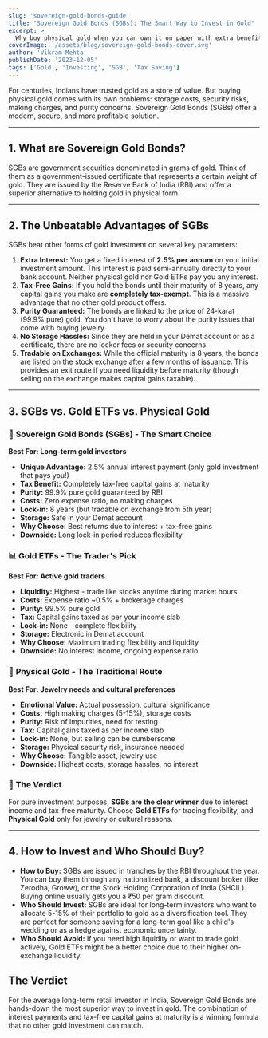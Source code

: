 ```yaml
---
slug: 'sovereign-gold-bonds-guide'
title: "Sovereign Gold Bonds (SGBs): The Smart Way to Invest in Gold"
excerpt: >
  Why buy physical gold when you can own it on paper with extra benefits? Sovereign Gold Bonds, issued by the RBI on behalf of the Government of India, are the most efficient way to invest in gold. They offer not only capital appreciation linked to gold prices but also a fixed 2.5% annual interest. Better yet, the capital gains at maturity are completely tax-free. This guide explains how SGBs work, their pros and cons compared to Gold ETFs and physical gold, and why they might be the best option for long-term investors looking to add gold to their portfolio.
coverImage: '/assets/blog/sovereign-gold-bonds-cover.svg'
author: 'Vikram Mehta'
publishDate: '2023-12-05'
tags: ['Gold', 'Investing', 'SGB', 'Tax Saving']
---
```


For centuries, Indians have trusted gold as a store of value. But buying physical gold comes with its own problems: storage costs, security risks, making charges, and purity concerns. Sovereign Gold Bonds (SGBs) offer a modern, secure, and more profitable solution.

---

## 1. What are Sovereign Gold Bonds?

SGBs are government securities denominated in grams of gold. Think of them as a government-issued certificate that represents a certain weight of gold. They are issued by the Reserve Bank of India (RBI) and offer a superior alternative to holding gold in physical form.

---

## 2. The Unbeatable Advantages of SGBs

SGBs beat other forms of gold investment on several key parameters:
1.  **Extra Interest:** You get a fixed interest of **2.5% per annum** on your initial investment amount. This interest is paid semi-annually directly to your bank account. Neither physical gold nor Gold ETFs pay you any interest.
2.  **Tax-Free Gains:** If you hold the bonds until their maturity of 8 years, any capital gains you make are **completely tax-exempt**. This is a massive advantage that no other gold product offers.
3.  **Purity Guaranteed:** The bonds are linked to the price of 24-karat (99.9% pure) gold. You don't have to worry about the purity issues that come with buying jewelry.
4.  **No Storage Hassles:** Since they are held in your Demat account or as a certificate, there are no locker fees or security concerns.
5.  **Tradable on Exchanges:** While the official maturity is 8 years, the bonds are listed on the stock exchange after a few months of issuance. This provides an exit route if you need liquidity before maturity (though selling on the exchange makes capital gains taxable).

---

## 3. SGBs vs. Gold ETFs vs. Physical Gold

### 👑 **Sovereign Gold Bonds (SGBs)** - The Smart Choice
**Best For: Long-term gold investors**

- **Unique Advantage:** 2.5% annual interest payment (only gold investment that pays you!)
- **Tax Benefit:** Completely tax-free capital gains at maturity
- **Purity:** 99.9% pure gold guaranteed by RBI
- **Costs:** Zero expense ratio, no making charges
- **Lock-in:** 8 years (but tradable on exchange from 5th year)
- **Storage:** Safe in your Demat account
- **Why Choose:** Best returns due to interest + tax-free gains
- **Downside:** Long lock-in period reduces flexibility

### 📊 **Gold ETFs** - The Trader's Pick
**Best For: Active gold traders**

- **Liquidity:** Highest - trade like stocks anytime during market hours
- **Costs:** Expense ratio ~0.5% + brokerage charges
- **Purity:** 99.5% pure gold
- **Tax:** Capital gains taxed as per your income slab
- **Lock-in:** None - complete flexibility
- **Storage:** Electronic in Demat account
- **Why Choose:** Maximum trading flexibility and liquidity
- **Downside:** No interest income, ongoing expense ratio

### 💍 **Physical Gold** - The Traditional Route
**Best For: Jewelry needs and cultural preferences**

- **Emotional Value:** Actual possession, cultural significance
- **Costs:** High making charges (5-15%), storage costs
- **Purity:** Risk of impurities, need for testing
- **Tax:** Capital gains taxed as per income slab
- **Lock-in:** None, but selling can be cumbersome
- **Storage:** Physical security risk, insurance needed
- **Why Choose:** Tangible asset, jewelry use
- **Downside:** Highest costs, storage hassles, no interest

### 🎯 **The Verdict**
For pure investment purposes, **SGBs are the clear winner** due to interest income and tax-free maturity. Choose **Gold ETFs** for trading flexibility, and **Physical Gold** only for jewelry or cultural reasons.

---

## 4. How to Invest and Who Should Buy?

- **How to Buy:** SGBs are issued in tranches by the RBI throughout the year. You can buy them through any nationalized bank, a discount broker (like Zerodha, Groww), or the Stock Holding Corporation of India (SHCIL). Buying online usually gets you a ₹50 per gram discount.
- **Who Should Invest:** SGBs are ideal for long-term investors who want to allocate 5-15% of their portfolio to gold as a diversification tool. They are perfect for someone saving for a long-term goal like a child's wedding or as a hedge against economic uncertainty.
- **Who Should Avoid:** If you need high liquidity or want to trade gold actively, Gold ETFs might be a better choice due to their higher on-exchange liquidity.

## The Verdict

For the average long-term retail investor in India, Sovereign Gold Bonds are hands-down the most superior way to invest in gold. The combination of interest payments and tax-free capital gains at maturity is a winning formula that no other gold investment can match. 